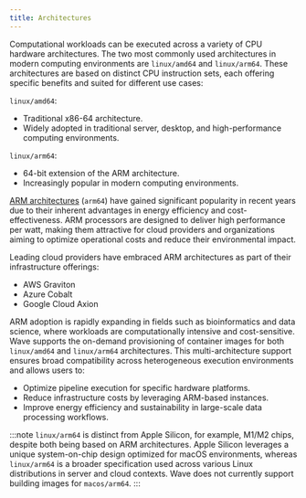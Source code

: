 ```yaml
---
title: Architectures
---
```


Computational workloads can be executed across a variety of CPU hardware architectures. The two most commonly used architectures in modern computing environments are `linux/amd64` and `linux/arm64`. These architectures are based on distinct CPU instruction sets, each offering specific benefits and suited for different use cases:

`linux/amd64`:

- Traditional x86-64 architecture.
- Widely adopted in traditional server, desktop, and high-performance computing environments.

`linux/arm64`:

- 64-bit extension of the ARM architecture.
- Increasingly popular in modern computing environments.

[ARM architectures](https://en.wikipedia.org/wiki/ARM_architecture_family) (`arm64`) have gained significant popularity in recent years due to their inherent advantages in energy efficiency and cost-effectiveness. ARM processors are designed to deliver high performance per watt, making them attractive for cloud providers and organizations aiming to optimize operational costs and reduce their environmental impact.

Leading cloud providers have embraced ARM architectures as part of their infrastructure offerings:

- AWS Graviton
- Azure Cobalt
- Google Cloud Axion

ARM adoption is rapidly expanding in fields such as bioinformatics and data science, where workloads are computationally intensive and cost-sensitive.
Wave supports the on-demand provisioning of container images for both `linux/amd64` and `linux/arm64` architectures. This multi-architecture support ensures broad compatibility across heterogeneous execution environments and allows users to:

- Optimize pipeline execution for specific hardware platforms.
- Reduce infrastructure costs by leveraging ARM-based instances.
- Improve energy efficiency and sustainability in large-scale data processing workflows.

:::note
`linux/arm64` is distinct from Apple Silicon, for example, M1/M2 chips, despite both being based on ARM architectures. Apple Silicon leverages a unique system-on-chip design optimized for macOS environments, whereas `linux/arm64` is a broader specification used across various Linux distributions in server and cloud contexts.  Wave does not currently support building images for `macos/arm64`.
:::

<!--
// TODO Add read more secton
-->
